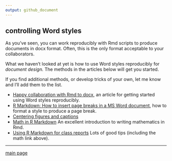 ```yaml
---
output: github_document
--- 
```


## controlling Word styles 

As you've seen, you can work reproducibly with Rmd scripts to produce documents in docx format. Often, this is the only format acceptable to your collaborators. 

What we haven't looked at yet is how to use Word styles reproducibly for  *document design.* The methods in the articles below will get you started. 

If you find additional methods, or develop tricks of your own, let me know and I'll add them to the list. 

- [Happy collaboration with Rmd to docx](http://rmarkdown.rstudio.com/articles_docx.html), an article for getting started using Word styles reproducibly.  
- [R Markdown: How to insert page breaks in a MS Word document](http://datascienceplus.com/r-markdown-how-to-insert-page-breaks-in-a-ms-word-document/), how to format a style to produce a page break.  
- [Centering figures and captions](cm042_docx-center-figure.md) 
- [Math in R Markdown](http://www.stat.cmu.edu/~cshalizi/rmarkdown/#math-in-r-markdown) An excellent introduction to writing mathematics in Rmd. 
- [Using R Markdown for class reports](http://www.stat.cmu.edu/~cshalizi/rmarkdown/) Lots of good tips (including the math link above). 
 
---

[main page](../README.md)




